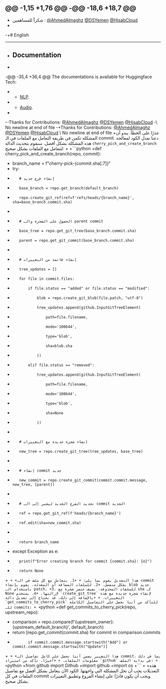 @@ -1,15 +1,76 @@
-@@ -18,6 +18,7 @@
- 
-  شكراً للمساهمين : [@AhmedAlmaghz](https://github.com/AhmedAlmaghz) [@DSYemen](https://github.com/DSYemen) [@HisabCloud](https://github.com/HisabCloud)
- 
-+# English
- ---------------
- ## Documentation
- 
-@@ -35,4 +36,4 @@ The documentations is available for Huggingface Tech:
- - [NLP](https://github.com/DSYemen/HFDocs/tree/master/pages/Courses/NLP/ar/).
- - [Audio](https://github.com/DSYemen/HFDocs/tree/master/pages/Courses/Audio/ar/).
- 
--Thanks for Contributions: [@AhmedAlmaghz](https://github.com/AhmedAlmaghz) [@DSYemen](https://github.com/DSYemen) [@HisabCloud](https://github.com/HisabCloud)
-\ No newline at end of file
-+Thanks for Contributions: [@AhmedAlmaghz](https://github.com/AhmedAlmaghz) [@DSYemen](https://github.com/DSYemen) [@HisabCloud](https://github.com/HisabCloud)
\ No newline at end of file
+عذرًا على الخطأ. يبدو أن المشكلة تكمن في طريقة التعامل مع الملفات في الـ commit. دعنا نعدل الكود لمعالجة هذه المشكلة بشكل أفضل. سنقوم بتحديث الدالة `cherry_pick_and_create_branch` لتتعامل مع الملفات بشكل صحيح:
+
+```python
+def cherry_pick_and_create_branch(repo, commit):
+    branch_name = f"cherry-pick-{commit.sha[:7]}"
+    try:
+        # إنشاء فرع جديد
+        base_branch = repo.get_branch(default_branch)
+        repo.create_git_ref(ref=f'refs/heads/{branch_name}', sha=base_branch.commit.sha)
+
+        # الحصول على الشجرة والـ parent commit
+        base_tree = repo.get_git_tree(base_branch.commit.sha)
+        parent = repo.get_git_commit(base_branch.commit.sha)
+
+        # إنشاء قائمة من التغييرات
+        tree_updates = []
+        for file in commit.files:
+            if file.status == "added" or file.status == "modified":
+                blob = repo.create_git_blob(file.patch, "utf-8")
+                tree_updates.append(github.InputGitTreeElement(
+                    path=file.filename,
+                    mode='100644',
+                    type='blob',
+                    sha=blob.sha
+                ))
+            elif file.status == "removed":
+                tree_updates.append(github.InputGitTreeElement(
+                    path=file.filename,
+                    mode='100644',
+                    type='blob',
+                    sha=None
+                ))
+
+        # إنشاء شجرة جديدة مع التغييرات
+        new_tree = repo.create_git_tree(tree_updates, base_tree)
+
+        # إنشاء commit جديد
+        new_commit = repo.create_git_commit(commit.commit.message, new_tree, [parent])
+        
+        # تحديث الفرع الجديد ليشير إلى الـ commit الجديد
+        ref = repo.get_git_ref(f'heads/{branch_name}')
+        ref.edit(sha=new_commit.sha)
+
+        return branch_name
+    except Exception as e:
+        print(f"Error creating branch for commit {commit.sha}: {e}")
+        return None
+```
+
+هذا التعديل يقوم بما يلي:
+
+1. يتعامل مع كل ملف في الـ commit بشكل منفصل.
+2. للملفات المضافة أو المعدلة، يقوم بإنشاء blob جديد باستخدام الـ patch.
+3. للملفات المحذوفة، يضيف عنصر شجرة مع sha كـ None لإزالتها.
+4. يستخدم `create_git_tree` لإنشاء شجرة جديدة مع هذه التغييرات.
+
+بالإضافة إلى ذلك، قد نحتاج إلى تعديل دالة `get_commits_to_cherry_pick` للتأكد من أننا نحصل على التفاصيل الكاملة للـ commits:
+
+```python
+def get_commits_to_cherry_pick(repo, upstream_repo):
+    comparison = repo.compare(f'{upstream_owner}:{upstream_default_branch}', default_branch)
+    return [repo.get_commit(commit.sha) for commit in comparison.commits 
+            if commit.commit.message.startswith("Add") or commit.commit.message.startswith("Update")]
+```
+
+هذا التغيير يضمن أننا نحصل على كامل تفاصيل الـ commit، بما في ذلك معلومات الملفات.
+
+أخيرًا، تأكد من استيراد `github` في بداية الملف:
+
+```python
+from github import Github
+import github
+import os
+```
+
+هذه التعديلات يجب أن تحل المشكلة التي واجهتها. الكود الآن يتعامل بشكل أفضل مع تفاصيل الملفات في كل commit ويجب أن يكون قادرًا على إنشاء الفروع وتطبيق التغييرات بشكل صحيح.